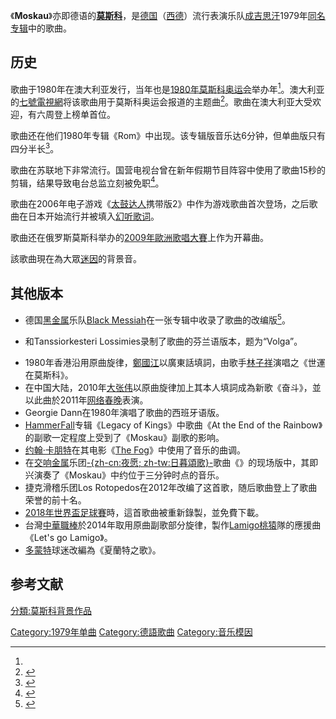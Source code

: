{{Infobox single <!-- See Wikipedia:WikiProject_Songs -->
| Name = Moskau
| Cover = 
| Artist = [[成吉思汗_(乐队)|成吉思汗]]
| from Album = [[成吉思汗_(专辑)|成吉思汗]]
| A-side = 
| B-side =
| Released = 1979年
| Recorded =
| Format =
| Genre = [[Disco|Disco]]
| Length = 4:30（单曲）<br>4:43（西德单曲）<ref name="discogs">{{Cite web |url=http://www.discogs.com/Genghis-Khan-Moscow/release/1346146 |title=Genghis Khan* - Moscow (7") at Discogs |accessdate=2013-07-22 |archive-date=2018-09-03 |archive-url=https://web.archive.org/web/20180903115157/https://www.discogs.com/Genghis-Khan-Moscow/release/1346146 |dead-url=no }}</ref> <br>5:58（專輯）
| Label = [[BMG|BMG]]
| Writer = {{le|拉爾夫·席格爾|Ralph Siegel}}<br>{{le|伯恩·邁因農格|Bernd Meinunger}}
| Producer = 拉爾夫·席格爾
| Certification =
| Last single = [[成吉思汗_(德語歌曲)|成吉思汗]]<br/>（1979年）
| This single = '''Moscow'''<br/>（1979年）
| Next single = [[Wir_sitzen_alle_im_selben_Boot|Wir sitzen alle im selben Boot]]<br/>（1980年）
| Misc =
}}

《'''Moskau'''》亦即德语的'''[[莫斯科|莫斯科]]'''，是[[德国|德国]]（[[西德|西德]]）流行表演乐队[[成吉思汗_(乐队)|成吉思汗]]1979年[[成吉思汗_(專輯)|同名专辑]]中的歌曲。

== 历史 ==
歌曲于1980年在澳大利亚发行，当年也是[[1980年莫斯科奥运会|1980年莫斯科奥运会]]举办年<ref name="discogs" />。澳大利亚的[[七號電視網|七號電視網]]将该歌曲用于莫斯科奥运会报道的主题曲<ref>{{Cite web |url=http://corporate.olympics.com.au/games/27/1980+Moscow |title=Game: 1980 Moscow - Australian Olympic Committee |access-date=2013-07-22 |archive-url=https://web.archive.org/web/20091016101647/http://corporate.olympics.com.au/games/27/1980+Moscow |archive-date=2009-10-16 |dead-url=yes }}</ref>。歌曲在澳大利亚大受欢迎，有六周登上榜单首位。

歌曲还在他们1980年专辑《Rom》中出现。该专辑版音乐达6分钟，但单曲版只有四分半长<ref>{{Cite web |url=http://www.steppenwind.com/diskografie.htm |title=Dschinghis Khan Diskografie - Steppenwind.de |accessdate=2013-07-22 |archive-date=2011-07-16 |archive-url=https://web.archive.org/web/20110716134812/http://www.steppenwind.com/diskografie.htm |dead-url=no }}</ref>。

歌曲在苏联地下非常流行。国营电视台曾在新年假期节目阵容中使用了歌曲15秒的剪辑，结果导致电台总监立刻被免职<ref>{{Cite web |url=http://www.zhurnal.ru/music/sherick/music/chingiskhan.htm |title=Vocal group Dschinghis Khan as People's Artists of the USSR |accessdate=2013-07-22 |archive-date=2016-10-19 |archive-url=https://web.archive.org/web/20161019151903/http://www.zhurnal.ru/music/sherick/music/chingiskhan.htm |dead-url=yes }}</ref>。

歌曲在2006年电子游戏《[[太鼓达人|太鼓达人]]携带版2》中作为游戏歌曲首次登场，之后歌曲在日本开始流行并被填入[[幻听歌词|幻听歌词]]。

歌曲还在俄罗斯莫斯科举办的[[2009年歐洲歌唱大賽|2009年歐洲歌唱大賽]]上作为开幕曲。

該歌曲現在為大眾[[迷因|迷因]]的背景音。

== 其他版本 ==
* 德国[[黑金属|黑金属]]乐队[[Black_Messiah|Black Messiah]]在一张专辑中收录了歌曲的改编版<ref>{{Cite web |url=http://www.metal.de/cdreviews.php4?was=review&id=7087 |title=metal.de - CD-Review: Black Messiah - Of Myths And Legends |accessdate=2013-07-22 |archive-date=2019-10-18 |archive-url=https://web.archive.org/web/20191018142329/https://www.metal.de/reviews/black-messiah-of-myths-and-legends-6976/ |dead-url=no }}</ref>。
* {{le|弗雷德里克 (歌手)|Frederik (singer)|弗雷德里克}}和Tanssiorkesteri Lossimies录制了歌曲的芬兰语版本，题为“Volga”。
* 1980年香港沿用原曲旋律，[[鄭國江|鄭國江]]以廣東話填詞，由歌手[[林子祥|林子祥]]演唱之《世運在莫斯科》。
* 在中国大陆，2010年[[大张伟|大张伟]]以原曲旋律加上其本人填詞成為新歌《奋斗》，並以此曲於2011年[[中央广播电视总台网络春节联欢晚会|网络春晚]]表演。
* Georgie Dann在1980年演唱了歌曲的西班牙语版。
* [[HammerFall|HammerFall]]专辑《Legacy of Kings》中歌曲《At the End of the Rainbow》的副歌一定程度上受到了《Moskau》副歌的影响。
* [[约翰·卡朋特|约翰·卡朋特]]在其电影《[[The_Fog|The Fog]]》中使用了音乐的曲调。
* 在[[交响金属|交响金属]]乐团[[夜愿|-{zh-cn:夜愿; zh-tw:日暮頌歌}-]]歌曲《{{le|Sacrament of Wilderness}}》的现场版中，其即兴演奏了《Moskau》中约位于三分钟时点的音乐。
* 捷克滑稽乐团Los Rotopedos在2012年改编了这首歌，随后歌曲登上了{{le|Český slavík}}歌曲荣誉的前十名。
* [[2018年世界盃足球賽|2018年世界盃足球賽]]時，這首歌曲被重新錄製，並免費下載。
* 台灣[[中華職棒|中華職棒]]於2014年取用原曲副歌部分旋律，製作[[Lamigo桃猿|Lamigo桃猿]]隊的應援曲《Let's go Lamigo》。
* [[多蒙特|多蒙特]]球迷改編為《夏蘭特之歌》。

== 参考文献 ==
{{Reflist}}

[[Category:1979年单曲|Category:1979年单曲]]
[[Category:德語歌曲|Category:德語歌曲]]
[[分類:莫斯科背景作品|分類:莫斯科背景作品]]
[[Category:音乐模因|Category:音乐模因]]